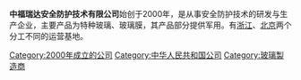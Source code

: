 {{unreferenced|time=2017-05-07T05:23:04+00:00}}
'''中福瑞达安全防护技术有限公司'''始创于2000年，是从事安全防护技术的研发与生产企业，主要产品为特种玻璃、玻璃膜，其产品部分提供军用。有[[浙江|浙江]]、[[北京|北京]]两个分工不同的运营基地。

[[Category:2000年成立的公司|Category:2000年成立的公司]]
[[Category:中华人民共和国公司|Category:中华人民共和国公司]]
[[Category:玻璃製造商|Category:玻璃製造商]]
{{china-company-stub}}